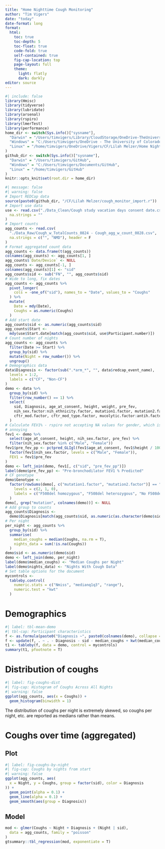 ```yaml
---
title: "Home Nighttime Cough Monitoring"
author: "Tim Vigers"
date: "today"
date-format: long
format:
  html:
    toc: true
    toc-depth: 5
    toc-float: true
    code-fold: true
    self-contained: true
    fig-cap-location: top
    page-layout: full
    theme:
      light: flatly
      dark: darkly
editor: source
---
```


```r
#| include: false
library(Hmisc)
library(tidyverse)
library(lubridate)
library(arsenal)
library(rspiro)
library(lmerTest)
library(performance)
home_dir <- switch(Sys.info()["sysname"],
  "Darwin" = "/Users/timvigers/Library/CloudStorage/OneDrive-TheUniversityofColoradoDenver/Vigers/CF/Lilah Melzer/Home Nighttime Cough Monitoring",
  "Windows" = "C:/Users/timvigers/OneDrive - The University of Colorado Denver/Vigers/CF/Lilah Melzer/Home Nighttime Cough Monitoring",
  "Linux" = "/home/timvigers/OneDrive/Vigers/CF/Lilah Melzer/Home Nighttime Cough Monitoring"
)
github_dir <- switch(Sys.info()["sysname"],
  "Darwin" = "/Users/timvigers/GitHub",
  "Windows" = "C:/Users/timvigers/Documents/GitHub",
  "Linux" = "/home/timvigers/GitHub"
)
knitr::opts_knit$set(root.dir = home_dir)
```

```r
#| message: false
#| warning: false
# Import REDCap data
source(paste0(github_dir, "/CF/Lilah Melzer/cough_monitor_import.r"))
# Import use data
use <- read.csv("./Data_Clean/Cough study vacation days consent date.csv",
  na.strings = ""
)
# Import counts
agg_counts <- read.csv(
  "./Data_Raw/Cough_w_TotalCounts_0824 - Cough_agg_w_count_0828.csv",
  na.strings = c("", "NMD"), header = F
)
# Format aggregated count data
agg_counts <- data.frame(t(agg_counts))
colnames(agg_counts) <- agg_counts[1, ]
agg_counts$`Date/Device` <- NULL
agg_counts <- agg_counts[-1, ]
colnames(agg_counts)[1] <- "sid"
agg_counts$sid <- sub("FN", "", agg_counts$sid)
# Wide to long, fix dates
agg_counts <- agg_counts %>%
  pivot_longer(
    cols = -one_of("sid"), names_to = "Date", values_to = "Coughs"
  ) %>%
  mutate(
    Date = mdy(Date),
    Coughs = as.numeric(Coughs)
  )
# Add start date
agg_counts$sid <- as.numeric(agg_counts$sid)
agg_counts$Start <-
  mdy(use$Start.date[match(agg_counts$sid, use$Participant.number)])
# Count number of nights
agg_counts <- agg_counts %>%
  filter(Date >= Start) %>%
  group_by(sid) %>%
  mutate(Night = row_number()) %>%
  ungroup()
# Demographics data
data$Diagnosis <- factor(sub(".*arm_*", "", data$redcap_event_name),
  levels = 1:2,
  labels = c("CF", "Non-CF")
)
demo <- data %>%
  group_by(sid) %>%
  filter(row_number() == 1) %>%
  select(
    sid, Diagnosis, age_at_consent, height, weight, pre_fev,
    nih_sex.factor:nih_ethnicity.factor, mutation1.factor, mutation2.factor,
    cftr_mod.factor, cftr_mod_type.factor, mucolytic.factor:antih.factor
  )
# Calculate FEV1% - rspiro not accepting NA values for gender, which is really
# annoying
fev1 <- demo %>%
  select(age_at_consent, height, nih_sex.factor, pre_fev) %>%
  filter(nih_sex.factor %in% c("Male", "Female"))
fev1$pre_fev_pp <- pctpred_GLIgl(fev1$age_at_consent, fev1$height / 100,
  factor(fev1$nih_sex.factor, levels = c("Male", "Female")),
  FEV1 = fev1$pre_fev
)
demo <- left_join(demo, fev1[, c("sid", "pre_fev_pp")])
label(demo$pre_fev_pp) <- "Pre-bronchodilator FEV1 % Predicted"
# CF genotype
demo$Genotype <-
  factor(rowSums(demo[, c("mutation1.factor", "mutation2.factor")] == "F508del"),
    levels = c(2, 1, 0),
    labels = c("F508del homozygous", "F508del heterozygous", "No F508del")
  )
demo[, grep("mutation", colnames(demo))] <- NULL
# Add group to counts
agg_counts$Diagnosis <-
  demo$Diagnosis[match(agg_counts$sid, as.numeric(as.character(demo$sid)))]
# Per night
per_night <- agg_counts %>%
  group_by(sid) %>%
  summarise(
    median_coughs = median(Coughs, na.rm = T),
    nights_data = sum(!is.na(Coughs))
  )
demo$sid <- as.numeric(demo$sid)
demo <- left_join(demo, per_night)
label(demo$median_coughs) <- "Median Coughs per Night"
label(demo$nights_data) <- "Nights With Cough Data"
# Set table options for the document
mycontrols <-
  tableby.control(
    numeric.stats = c("Nmiss", "medianq1q3", "range"),
    numeric.test = "kwt"
  )
```

# Demographics

```r
#| label: tbl-mean-demo
#| tbl-cap: Participant characteristics
f <- as.formula(paste0("Diagnosis ~", paste0(colnames(demo), collapse = "+")))
f <- update(f, . ~ . - Diagnosis - sid - median_coughs + kwt(median_coughs))
t1 <- tableby(f, data = demo, control = mycontrols)
summary(t1, pfootnote = T)
```

# Distribution of coughs

```r
#| label: fig-coughs-dist
#| fig-cap: Histogram of Coughs Across All Nights
#| warning: false
ggplot(agg_counts, aes(x = Coughs)) +
  geom_histogram(binwidth = 1)
```

The distribution of coughs per night is extremely skewed, so coughs per night, etc. are reported as medians rather than means.

# Coughs over time (aggregated)

## Plot

```r
#| label: fig-coughs-by-night
#| fig-cap: Coughs by nights from start
#| warning: false
ggplot(agg_counts, aes(
  x = Night, y = Coughs, group = factor(sid), color = Diagnosis
)) +
  geom_point(alpha = 0.1) +
  geom_line(alpha = 0.1) +
  geom_smooth(aes(group = Diagnosis))
```

## Model

```r
mod <- glmer(Coughs ~ Night + Diagnosis + (Night | sid),
  data = agg_counts, family = "poisson"
)
gtsummary::tbl_regression(mod, exponentiate = T)
```
